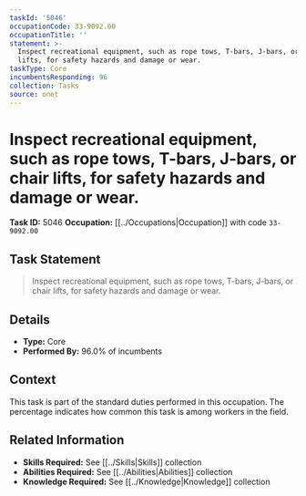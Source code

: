 ```yaml
---
taskId: '5046'
occupationCode: 33-9092.00
occupationTitle: ''
statement: >-
  Inspect recreational equipment, such as rope tows, T-bars, J-bars, or chair
  lifts, for safety hazards and damage or wear.
taskType: Core
incumbentsResponding: 96
collection: Tasks
source: onet
---
```

# Inspect recreational equipment, such as rope tows, T-bars, J-bars, or chair lifts, for safety hazards and damage or wear.

**Task ID:** 5046
**Occupation:** [[../Occupations|Occupation]] with code `33-9092.00`

## Task Statement

> Inspect recreational equipment, such as rope tows, T-bars, J-bars, or chair lifts, for safety hazards and damage or wear.

## Details

- **Type:** Core
- **Performed By:** 96.0% of incumbents

## Context

This task is part of the standard duties performed in this occupation. The percentage indicates how common this task is among workers in the field.

## Related Information

- **Skills Required:** See [[../Skills|Skills]] collection
- **Abilities Required:** See [[../Abilities|Abilities]] collection
- **Knowledge Required:** See [[../Knowledge|Knowledge]] collection
